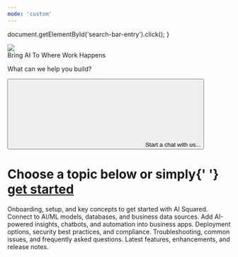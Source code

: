 ```yaml
---
mode: 'custom'
---
```


  document.getElementById('search-bar-entry').click();
}

<div
  className="relative w-full flex items-center justify-center"
  style={{ height: '31.25rem', backgroundColor: '#1F1F33', overflow: 'hidden' }}
>
  <div style={{ flex: 'none' }}>
    <img
      className="pointer-events-none"
      src="/images/aisquared_banner.png"
    />
  </div>
  <div style={{ position: 'absolute', textAlign: 'center' }}>
    <div
      style={{
        color: 'white',
        fontWeight: '400',
        fontSize: '48px',
        margin: '0',
      }}
    >
      Bring AI To Where Work Happens
    </div>
    <p
      style={{
        color: 'white',
        fontWeight: '400',
        fontSize: '20px',
        opacity: '0.7',
      }}
    >
      What can we help you build?
    </p>
    <button
      type="button"
      className="mx-auto w-full flex items-center text-sm leading-6 shadow-sm text-gray-400 bg-white gap-2 ring-1 ring-gray-400/20 focus:outline-primary"
      id="home-search-entry"
      style={{
        maxWidth: '24rem',
        borderRadius: '4px',
        marginTop: '3rem',
        paddingLeft: '0.75rem',
        paddingRight: '0.75rem',
        paddingTop: '0.75rem',
        paddingBottom: '0.75rem',
      }}
      onClick={openSearch}
    >
      <svg
        className="h-4 w-4 ml-1.5 mr-3 flex-none bg-gray-500 hover:bg-gray-600 dark:bg-white/50 dark:hover:bg-white/70"
        style={{
          maskImage:
            'url("https://mintlify.b-cdn.net/v6.5.1/solid/magnifying-glass.svg")',
          maskRepeat: 'no-repeat',
          maskPosition: 'center center',
        }}
      />
      Start a chat with us...
    </button>
  </div>
</div>

<div style={{marginTop: '6rem', marginBottom: '8rem', maxWidth: '70rem', marginLeft: 'auto',
    marginRight: 'auto', paddingLeft: '1.25rem',
    paddingRight: '1.25rem' }}>

<div
  style={{
    textAlign: 'center',
    fontSize: '24px',
    fontWeight: '600',
    marginBottom: '3rem',
  }}
>
  <h1 className="text-black dark:text-white">
    Choose a topic below or simply{' '}
    <a href="https://app.squared.ai" className="text-primary underline" style={{textUnderlineOffset: "5px"}}>get started</a>
  </h1>
</div>

<CardGroup cols={3}>
  <Card title="Getting Started" icon="book-open" href="/getting-started">
    Onboarding, setup, and key concepts to get started with AI Squared.
  </Card>
  <Card title="AI & Data Integrations" icon="code-simple" href="/guides">
    Connect to AI/ML models, databases, and business data sources.
  </Card>
  <Card title="AI & Data Activation" icon="brain" iconType="solid" href="/activation/overview">
    Add AI-powered insights, chatbots, and automation into business apps.
  </Card>
  <Card title="Deployment & Security" icon="link-simple" href="/help-and-resources">
    Deployment options, security best practices, and compliance.
  </Card>
  <Card title="Support & FAQs" icon="question" href="/troubleshooting">
    Troubleshooting, common issues, and frequently asked questions.
  </Card>
  <Card title="Product Updates" icon="party-horn" href="/release-notes">
    Latest features, enhancements, and release notes.
  </Card>
</CardGroup>

</div>